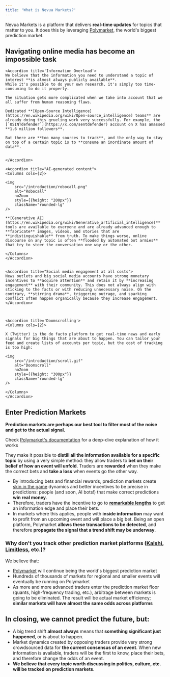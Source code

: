 ```yaml
---
title: 'What is Nevua Markets?'
---
```


Nevua Markets is a platform that delivers **real-time updates** for topics that matter to you. It does this by leveraging [Polymarket](https://polymarket.com), the world's biggest prediction market.

## Navigating online media has become an impossible task

    <Accordion title='Information Overload'>
    We believe that the information you need to understand a topic of interest **is almost always publicly available**.
    While it's possible to do your own research, it's simply too time-consuming to do it properly.

    The situation gets more complicated when we take into account that we all suffer from human reasoning flaws.
    
    Dedicated **[Open-Source Intelligence](https://en.wikipedia.org/wiki/Open-source_intelligence) teams** are already doing this grueling work very successfully. For example, the [`OSINTdefender`](https://x.com/sentdefender) account on X has amassed **1.6 million followers**.

    But there are **too many sources to track**, and the only way to stay on top of a certain topic is to **consume an inordinate amount of data**.


    </Accordion>

    <Accordion title="AI-generated content">
    <Columns cols={2}>

    <img
        src="/introduction/robocall.png" 
        alt="Robocall" 
        noZoom 
        style={{height: "200px"}} 
        className="rounded-lg" 
    />
    
    **[Generative AI](https://en.wikipedia.org/wiki/Generative_artificial_intelligence)** tools are available to everyone and are already advanced enough to **fabricate** images, videos, and stories that are **indistinguishable** from truth. To make things worse, online discourse on any topic is often **flooded by automated bot armies** that try to steer the conversation one way or the other.

    </Columns>
    </Accordion>
    

    <Accordion title="Social media engagement at all costs">
    News outlets and big social media accounts have strong monetary incentives to **acquire attention** and retain it by **increasing engagement** with their community. This does not always align with sticking to the facts or with reducing unnecessary noise. On the contrary, **stirring drama**, triggering outrage, and sparking conflict often happen organically because they increase engagement.
    </Accordion>



    <Accordion title='Doomscrolling'>
    <Columns cols={2}>

    X (Twitter) is the de facto platform to get real-time news and early signals for big things that are about to happen. You can tailor your feed and create lists of accounts per topic, but the cost of tracking is too high:

    <img
        src="/introduction/scroll.gif" 
        alt="Doomscroll" 
        noZoom 
        style={{height: "300px"}} 
        className="rounded-lg" 
    />

    </Columns>
    </Accordion>


## Enter Prediction Markets

**Prediction markets are perhaps our best tool to filter most of the noise and get to the actual signal.** 

<Note>Check [Polymarket's documentation](https://docs.polymarket.com/polymarket-learn/get-started/what-is-polymarket) for a deep-dive explanation of how it works</Note>

They make it possible to **distill all the information available for a specific topic** by using a very simple method: they allow traders to **bet on their belief of how an event will unfold**. Traders are **rewarded** when they make the correct bets and **take a loss** when events go the other way. 

- By introducing bets and financial rewards, prediction markets create [skin in the game](https://en.wikipedia.org/wiki/Skin_in_the_game) dynamics and better incentives to be precise in predictions: people (and soon, AI bots!) that make correct predictions **win real money**.
- Therefore, traders have the incentive to go to **[remarkable lengths](https://x.com/EasyEatsBodega/status/1975346341942276288)** to get an information edge and place their bets.
- In markets where this applies, people with **inside information** may want to profit from an upcoming event and will place a big bet. Being an open platform, Polymarket **allows these transactions to be detected**, and therefore **propagate the signal that a trend shift may be underway**.

### Why don't you track other prediction market platforms ([Kalshi](https://kalshi.com/), [Limitless](https://limitless.exchange/), etc.)?

We believe that: 

- [Polymarket](https://polymarket.com) will continue being the world's biggest prediction market
- Hundreds of thousands of markets for regional and smaller events will eventually be running on Polymarket
- As more and more advanced traders enter the prediction market floor (quants, high-frequency trading, etc.), arbitrage between markets is going to be eliminated. The result will be actual market efficiency; **similar markets will have almost the same odds across platforms** 

## In closing, we cannot predict the future, but:

- A big trend shift **almost always** means that **something significant just happened**, or is about to happen.
- Market dynamics created by opposing traders provide very strong crowdsourced data for **the current consensus of an event**. When new information is available, traders will be the first to know, place their bets, and therefore change the odds of an event.
- **We believe that every topic worth discussing in politics, culture, etc. will be tracked on prediction markets**.
